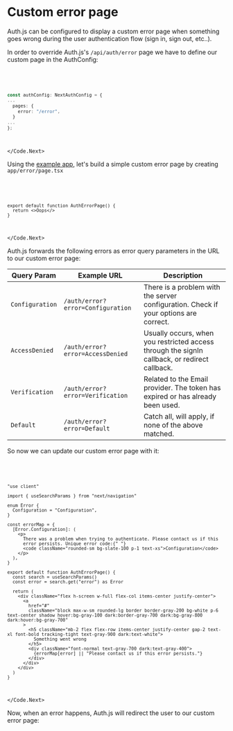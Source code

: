 
# Custom error page

Auth.js can be configured to display a custom error page when something goes wrong during the user authentication flow (sign in, sign out, etc..).

In order to override Auth.js's `/api/auth/error` page we have to define our custom page in the AuthConfig:

<Code>
<Code.Next>

```ts filename="./auth.ts"
const authConfig: NextAuthConfig = {
...
  pages: {
    error: "/error",
  }
...
};
```

</Code.Next>
</Code>

Using the [example app](https://github.com/nextauthjs/next-auth-example), let's build a simple custom error page by creating `app/error/page.tsx` 

<Code>
<Code.Next>

```tsx filename="app/error/page.tsx"
export default function AuthErrorPage() {
  return <>Oops</>
}
```

</Code.Next>
</Code>

Auth.js forwards the following errors as error query parameters in the URL to our custom error page:

| Query Param     | Example URL                       | Description                                                                                   |
| --------------- | --------------------------------- | --------------------------------------------------------------------------------------------- |
| `Configuration` | `/auth/error?error=Configuration` | There is a problem with the server configuration. Check if your options are correct.          |
| `AccessDenied`  | `/auth/error?error=AccessDenied`  | Usually occurs, when you restricted access through the signIn callback, or redirect callback. |
| `Verification`  | `/auth/error?error=Verification`  | Related to the Email provider. The token has expired or has already been used.                |
| `Default`       | `/auth/error?error=Default`       | Catch all, will apply, if none of the above matched.                                          |

So now we can update our custom error page with it:

<Code>
<Code.Next>

```tsx filename="app/error/page.tsx"
"use client"

import { useSearchParams } from "next/navigation"

enum Error {
  Configuration = "Configuration",
}

const errorMap = {
  [Error.Configuration]: (
    <p>
      There was a problem when trying to authenticate. Please contact us if this
      error persists. Unique error code:{" "}
      <code className="rounded-sm bg-slate-100 p-1 text-xs">Configuration</code>
    </p>
  ),
}

export default function AuthErrorPage() {
  const search = useSearchParams()
  const error = search.get("error") as Error

  return (
    <div className="flex h-screen w-full flex-col items-center justify-center">
      <a
        href="#"
        className="block max-w-sm rounded-lg border border-gray-200 bg-white p-6 text-center shadow hover:bg-gray-100 dark:border-gray-700 dark:bg-gray-800 dark:hover:bg-gray-700"
      >
        <h5 className="mb-2 flex flex-row items-center justify-center gap-2 text-xl font-bold tracking-tight text-gray-900 dark:text-white">
          Something went wrong
        </h5>
        <div className="font-normal text-gray-700 dark:text-gray-400">
          {errorMap[error] || "Please contact us if this error persists."}
        </div>
      </div>
    </div>
  )
}
```

</Code.Next>
</Code>

Now, when an error happens, Auth.js will redirect the user to our custom error page:


<Screenshot src={CustomErrorPage} alt="Custom Error Page" />
